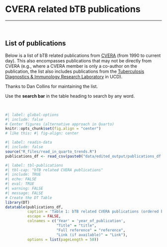 # CVERA related bTB publications {#sec-publications}

---

$~$ $~$


## List of publications 

Below is a list of bTB related publications from [CVERA](https://www.ucd.ie/cvera/) (from 1990 to current day). This also encompasses publications that may not be directly from CVERA (e.g., where a CVERA member is only a co-author on the publication, the list also includes publications from the [Tuberculosis Diagnostics & Immunology Research Laboratory](https://www.ucd.ie/vetmed/research/researchthemes/veterinaryepidemiologyandnationaldiseasecontrol/) in UCD). 

Thanks to Dan Collins for maintaining the list.


Use the **search bar** in the table heading to search by any word.

$~$ $~$



```r
#| label: global-options
#| include: false
# Center figures (alternative approach in Quarto)
knitr::opts_chunk$set(fig.align = "center")
# like this: #| fig-align: center
```

```r
#| label: readin-data
#| include: false
source("R_files/read_in_quarto_trends.R")
publications_df <- read_csv(paste0("data/edited_output/publications_df.csv")) 
```


```r
#| label: tbl-publications
#| tbl-cap: "bTB related CVERA publications"
#| include: TRUE
#| echo: FALSE
#| eval: TRUE
#| warning: FALSE
#| message: FALSE
# Create the DT Table
library(DT)
datatable(publications_df,
          caption = 'Table 1: bTB related CVERA publications (ordered by most recent).',
          escape = FALSE,
          colnames = c('Year' = 'year_of_publication',
                       "Title" = "title",
                       "Full reference" = "reference",
                       "Link (if available)" = "Link"),
          options = list(pageLength = 50))
```